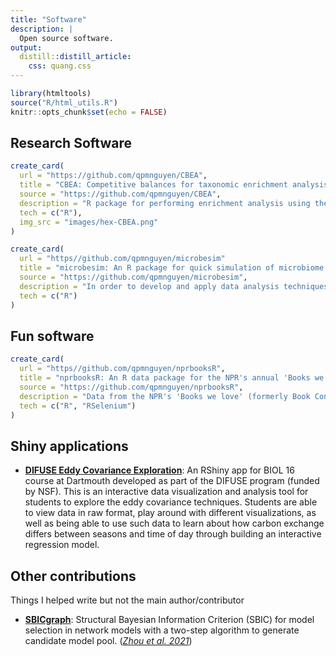 ```yaml
---
title: "Software"
description: |
  Open source software.
output: 
  distill::distill_article:
    css: quang.css
---
```


```r
library(htmltools)
source("R/html_utils.R")
knitr::opts_chunk$set(echo = FALSE)
```

## Research Software  
```r
create_card(
  url = "https://github.com/qpmnguyen/CBEA", 
  title = "CBEA: Competitive balances for taxonomic enrichment analysis",
  source = "https://github.com/qpmnguyen/CBEA",
  description = "R package for performing enrichment analysis using the CBEA approach. Contains additional support function for generalized set enrichment analysis for microbiome data",
  tech = c("R"),
  img_src = "images/hex-CBEA.png"
)
```

```r
create_card(
  url = "https//github.com/qpmnguyen/microbesim"
  title = "microbesim: An R package for quick simulation of microbiome count data",
  source = "https://github.com/qpmnguyen/microbesim",
  description = "In order to develop and apply data analysis techniques to microbiome relative abundance data, researchers often have to perform numerical simulations that approximate real data. This R package was developed in order to collect together all the common ways to simulate microbiome relative abundance data and provide a uniform interface for quick-and-dirty simulations.",
  tech = c("R")
)
```

## Fun software  

```r
create_card(
  url = "https//github.com/qpmnguyen/nprbooksR",
  title = "nprbooksR: An R data package for the NPR's annual 'Books we love' recommendations",
  source = "https://github.com/qpmnguyen/nprbooksR",
  description = "Data from the NPR's 'Books we love' (formerly Book Concierge) recommendation list from 2013-2021",
  tech = c("R", "RSelenium")
)
```

## Shiny applications  

- [**DIFUSE Eddy Covariance Exploration**](https://github.com/diffuse-dartmouth/20x_BIO16): An RShiny app for BIOL 16 course at Dartmouth developed as part of the DIFUSE program (funded by NSF). This is an interactive data visualization and analysis tool for students to explore the eddy covariance techniques. Students are able to view data in raw format, play around with different visualizations, as well as being able to use such data to learn about how carbon exchange differs between seasons and time of day through building an interactive regression model.   

## Other contributions  

Things I helped write but not the main author/contributor  

- [**SBICgraph**](https://github.com/hoenlab/SBICgraph): Structural Bayesian Information Criterion (SBIC) for model selection in network models with a two-step algorithm to generate candidate model pool. ([*Zhou et al. 2021*](https://academic.oup.com/biostatistics/advance-article-abstract/doi/10.1093/biostatistics/kxab006/6171092?redirectedFrom=fulltext))

   
